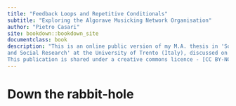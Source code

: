 ```yaml
--- 
title: "Feedback Loops and Repetitive Conditionals"
subtitle: "Exploring the Algorave Musicking Network Organisation"
author: "Pietro Casari"
site: bookdown::bookdown_site
documentclass: book
description: "This is an online public version of my M.A. thesis in 'Sociology
and Social Research' at the University of Trento (Italy), discussed on 31/05/2022.
This publication is shared under a creative commons licence - [CC BY-NC-SA 4.0 - Attribution-NonCommercial-ShareAlike 4.0 International](https://creativecommons.org/licenses/by-nc-sa/4.0/legalcode)."
---
```


# Down the rabbit-hole

